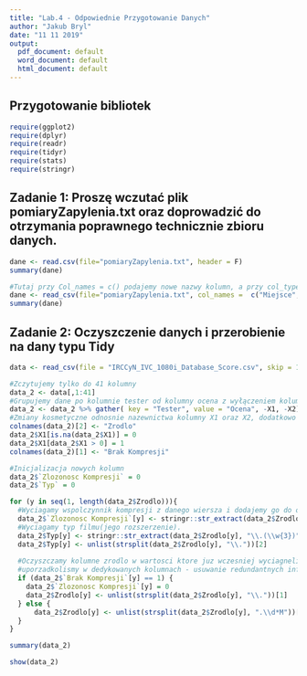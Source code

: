 ---
title: "Lab.4 - Odpowiednie Przygotowanie Danych"
author: "Jakub Bryl"
date: "11 11 2019"
output:
  pdf_document: default
  word_document: default
  html_document: default
---

## Przygotowanie bibliotek 

```{r}
require(ggplot2)
require(dplyr)
require(readr)
require(tidyr)
require(stats)
require(stringr)
```

## Zadanie 1: Proszę wczutać plik pomiaryZapylenia.txt oraz doprowadzić do otrzymania poprawnego technicznie zbioru danych.

```{r}

dane <- read.csv(file="pomiaryZapylenia.txt", header = F)
summary(dane)

#Tutaj przy Col_names = c() podajemy nowe nazwy kolumn, a przy col_types podajemy typ zmiennych kazdej z kolumn, odpowiednio c = character n = numeric
dane <- read_csv(file="pomiaryZapylenia.txt", col_names =  c("Miejsce", "Zapylenie"), col_types = "cn")
summary(dane)

```

## Zadanie 2: Oczyszczenie danych i przerobienie na dany typu Tidy

```{r}


data <- read_csv(file = "IRCCyN_IVC_1080i_Database_Score.csv", skip = 1)

#Zczytujemy tylko do 41 kolumny
data_2 <- data[,1:41]
#Grupujemy dane po kolumnie tester od kolumny ocena z wyłączeniem kolumn X1 oraz X2
data_2 <- data_2 %>% gather( key = "Tester", value = "Ocena", -X1, -X2)
#Zmiany kosmetyczne odnosnie nazewnictwa kolumny X1 oraz X2, dodatkowo czyscimy z typu NA
colnames(data_2)[2] <- "Zrodlo"
data_2$X1[is.na(data_2$X1)] = 0
data_2$X1[data_2$X1 > 0] = 1
colnames(data_2)[1] <- "Brak Kompresji"

#Inicjalizacja nowych kolumn
data_2$`Zlozonosc Kompresji` = 0
data_2$`Typ` = 0

for (y in seq(1, length(data_2$Zrodlo))){
  #Wyciagamy wspolczynnik kompresji z danego wiersza i dodajemy go do odpowiedniej kolumny
  data_2$`Zlozonosc Kompresji`[y] <- stringr::str_extract(data_2$Zrodlo[y], "\\d*M")
  #Wyciagamy typ filmu(jego rozszerzenie).
  data_2$Typ[y] <- stringr::str_extract(data_2$Zrodlo[y], "\\.(\\w{3})")
  data_2$Typ[y] <- unlist(strsplit(data_2$Zrodlo[y], "\\."))[2]
  
  #Oczyszczamy kolumne zrodlo w wartosci ktore juz wczesniej wyciagnelismy i 
  #uporzadkolismy w dedykowanych kolumnach - usuwanie redundantnych informacji
  if (data_2$`Brak Kompresji`[y] == 1) {
    data_2$`Zlozonosc Kompresji`[y] = 0
    data_2$Zrodlo[y] <- unlist(strsplit(data_2$Zrodlo[y], "\\."))[1]
  } else {
      data_2$Zrodlo[y] <- unlist(strsplit(data_2$Zrodlo[y], ".\\d*M"))[1]
  }
}

summary(data_2)

show(data_2)

```



